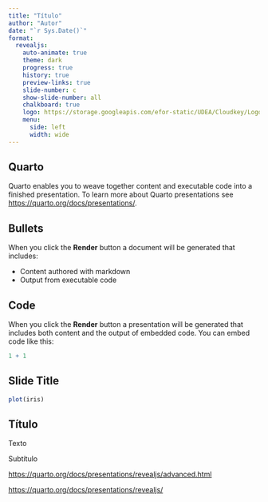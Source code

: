 ```yaml
---
title: "Título"
author: "Autor"
date: "`r Sys.Date()`"
format:
  revealjs:
    auto-animate: true
    theme: dark
    progress: true
    history: true
    preview-links: true
    slide-number: c
    show-slide-number: all
    chalkboard: true
    logo: https://storage.googleapis.com/efor-static/UDEA/Cloudkey/Logohorizontal.png
    menu:
      side: left
      width: wide
---
```


## Quarto

Quarto enables you to weave together content and executable code into a finished presentation. To learn more about Quarto presentations see <https://quarto.org/docs/presentations/>.

## Bullets

When you click the **Render** button a document will be generated that includes:

-   Content authored with markdown
-   Output from executable code

## Code

When you click the **Render** button a presentation will be generated that includes both content and the output of embedded code. You can embed code like this:

```r
1 + 1
```


## Slide Title

```r
plot(iris)
```


## Título

Texto

Subtítulo

<https://quarto.org/docs/presentations/revealjs/advanced.html>

<https://quarto.org/docs/presentations/revealjs/>